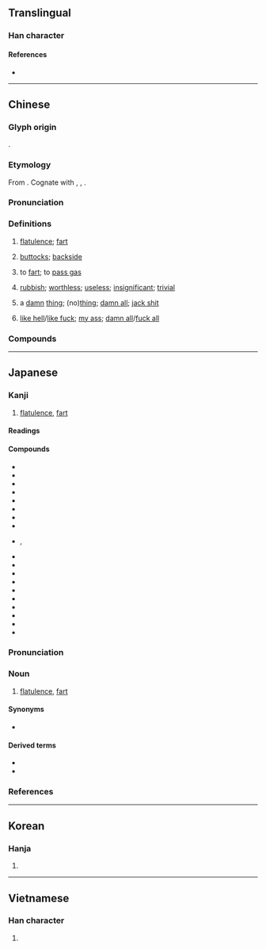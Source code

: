 {{character info/new}}
==Translingual==

===Han character===
{{Han char|rn=44|rad=尸|as=04|sn=7|four=77211|canj=SPP|ids=⿸尸比}}

====References====
* {{Han ref|kx=0300.230|dkj=07654|dj=0597.010|hdz=20966.120|uh=5C41|ud=23617|bh=A7BE|bd=42942}}

----

==Chinese==
{{zh-forms|alt=䊧,㞑,𡲩,𥧔,𥤶,𥥓}}
{{zh-wp}}

===Glyph origin===
{{Han etym}}
{{Han compound|尸|比|ls=psc|c1=s|c2=p|t1=body}}.

===Etymology===
From {{inh|zh|sit-pro|*pja-n/t/s||fart; shit}}. Cognate with {{cog|bo|ཕྱེན}}, {{m|bo|འཕྱེན||flatulence}}, {{cog|kac|hpyet||to fart}}.

===Pronunciation===
{{zh-pron
|m=pì
|m-s=pi4
|c=pei3
|c-t=pei1
|g=pi3
|h=pfs=phi;gd=pi4
|j=pi3
|mb=pṳ̿
|md=pói/pé
|md_note=pói - colloquial; pé - literary
|mn=ml:phì/phùi
|mn_note=phùi - colloquial; phì - literary
|mn-t=pui3/pi6
|mn-t_note=pui3 - colloquial; pi6 - literary
|w=2phi
|x=pi4
|mc=y
|oc=y
|ma=y
|cat=n,v,a,part
}}

===Definitions===
{{zh-hanzi}}

# {{lb|zh|colloquial}} [[flatulence]]; [[fart]] {{zh-mw|c:篤}}
#: {{zh-x|放屁|to fart; to bullshit}}
# {{lb|zh|colloquial}} [[buttock]]s; [[backside]]
#: {{zh-x|馬屁|horse's backside; flattery}}
#: {{zh-x|狗屁|dog's backside; nonsense; worthless thing; bullshit}}
#: {{zh-x|屁眼|anus; asshole}}
# {{lb|zh|colloquial}} to [[fart]]; to [[pass gas]]
#: {{zh-x|屁者先知|[jocular] The farter is usually the first to realise (and complain about the fart).}}
# {{lb|zh|vulgar}} [[rubbish]]; [[worthless]]; [[useless]]; [[insignificant]]; [[trivial]]
#: {{zh-x|屁話|nonsense}}
#: {{zh-x|屁事|'''trivial''' thing}}
# {{lb|zh|vulgar|usually in the negative}} a [[damn]] [[thing]]; (no)[[thing]]; [[damn all]]; [[jack shit]]
#: {{zh-x|他 屁 都 不是。|He is an absolute '''shit'''.}}
#: {{zh-x|你 還 懂-個屁！|You know '''jack shit'''!}} 
#: {{zh-x|關 我 屁 事！|Like I give a '''damn'''!}} 
# {{lb|zh|vulgar|negates the meaning of the sentence}} [[like hell]]/[[like fuck]]; [[my ass]]; [[damn all]]/[[fuck all]]
#: {{zh-x|你 有 屁 用！|You are of '''fuck all''' use!}}
#: {{zh-x|吃 屁 飯 啊！|'''Like fuck''' anyone will eat!}}
#: {{zh-x|道 個 屁 歉！|Apologize '''my ass'''!}}

===Compounds===
{{zh-der|一屁股|仙人放屁|光屁股|報屁股|夾屁股|尿流屁滾|屁大|屁支支|屁滾尿流|屁漏|屁眼|屁股|屁股沉|屁股眼|屁話|屁鳥人|打屁|打屁版|打屁股|拍馬屁|掇臀捧屁|撒騷放屁|擦屁股|放屁|放屁文字|放屁添風|放屁蟲|放屁辣臊|有個屁用|沉屁股|火燒屁股|狗屁|狗屁不通|狗屁倒灶|狗顛屁股|猴子屁股|菸屁股|跟屁股|馬屁|馬屁精|屁卵|打屁卵|吃屁|吃馬屁|屁塞|屁股蹲兒|屁雌寡淡|屎屁直流|屎流屁滾|撒響屁|放屁喇撒|放屁辣騷|放狗屁|跟屁精|跟屁蟲|馬屁勃|馬屁浡|鴨屁股|屁窒仔|放屁豆|放臭屁|臭屁|臭屁仙|屁股沒坐熱|摸老虎屁股|脫褲子放屁|顧腦袋，不顧屁股|屙屁|一面屁|把屁|屁孩|小屁孩|除褲放屁}}

----

==Japanese==

===Kanji===
{{ja-kanji|grade=|rs=尸04}}

# [[flatulence]], [[fart]]

====Readings====
{{ja-readings
|goon=ひ
|kanon=ひ
|kun=へ-
}}

====Compounds====
{{der-top|Compounds}}
* {{ja-r|言い出しっ屁|い.いだしっぺ}}
* {{ja-r|河童の屁|かっぱ の .へ}}
* {{ja-r|最後っ屁|さいごっぺ}}
* {{ja-r|沈香も焚かず屁もひらず|じんこう も たかず .へ も ひらず}}
* {{ja-r|透かし屁|すかしべ}}
* {{ja-r|握り屁|にぎりべ}}
* {{ja-r|百日の説法屁一つ|ひゃくにち の せっぽう .へ ひとつ}}
* {{ja-r|屁負い比丘尼|へおい びくに}}
* {{ja-r|屁%糞%葛|へ%くそ%かずら}}, {{ja-r|屁%屎%葛|へ%くそ%かずら}}
* {{ja-r|屁放き虫|へこきむし}}
* {{ja-r|屁っ放り|へっぴり}}
* {{ja-r|屁でもない|.へ でも ない}}
* {{ja-r|屁とも思わない|.へ と も おもわない}}
* {{ja-r|屁の河童|.へ の かっぱ}}
* {{ja-r|屁の突っ張りにもならない|.へ の つっぱり に も ならない}}
* {{ja-r|放屁|へひり}}
* {{ja-r|屁理屈|へりくつ}}
* {{ja-r|屁をひって尻すぼめ|.へ を ひって しり すぼめ}}
* {{ja-r|放屁|ほうひ}}
{{der-bottom}}

{{wikipedia|lang=ja}}
{{ja-kanjitab|へ|yomi=k}}

===Pronunciation===
{{ja-pron|yomi=k|へ|acc=1|acc_ref=DJR,NHK}}

===Noun===
{{ja-noun|へ}}

# {{lb|ja|mildly vulgar}} [[flatulence]], [[fart]]

====Synonyms====
* {{ja-r|おなら}}

====Derived terms====
* {{ja-r|屁をこく|.へ を こく}}
* {{ja-r|屁をひる|.へ を ひる}}

===References===
<references/>

----

==Korean==

===Hanja===
{{ko-hanja|hangeul=비|rv=bi|mr=pi}}

# {{defn|lang=ko|sort=尸04}}

----

==Vietnamese==

===Han character===
{{vi-hantu|[[thí]]|rs=尸04}}

# {{defn|lang=vi|sort=尸04}}